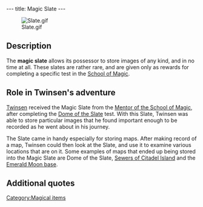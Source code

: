 ---
title: Magic Slate
---

[[Image:Slate.gif|right]]

{{Quote|
Quote=By using the Action command in front of a plan, a print or any other illustration, you immediately create a copy with the Magic Slate. You can consult it at any time by selecting the Slate in the inventory.|
Character=Official description}}

==Description==
The '''magic slate''' allows its possessor to store images of any kind, and in no time at all. These slates are rather rare, and are given only as rewards for completing a specific test in the [[School of Magic]].

==Role in Twinsen's adventure==
[[Twinsen]] received the Magic Slate from the [[Mentor of the School of Magic]], after completing the [[Dome of the Slate]] test. With this Slate, Twinsen was able to store particular images that he found important enough to be recorded as he went about in his journey.

The Slate came in handy especially for storing maps. After making record of a map, Twinsen could then look at the Slate, and use it to examine various locations that are on it. Some examples of maps that ended up being stored into the Magic Slate are Dome of the Slate, [[Citadel Island sewers|Sewers of Citadel Island]] and the [[Emerald Moon base]].

==Additional quotes==
{{Quote|
Quote=You now own a Magic Slate, which allows you to keep a copy of all kinds of images.|
Character=When Twinsen received the slate}}

[[Category:Magical items]]